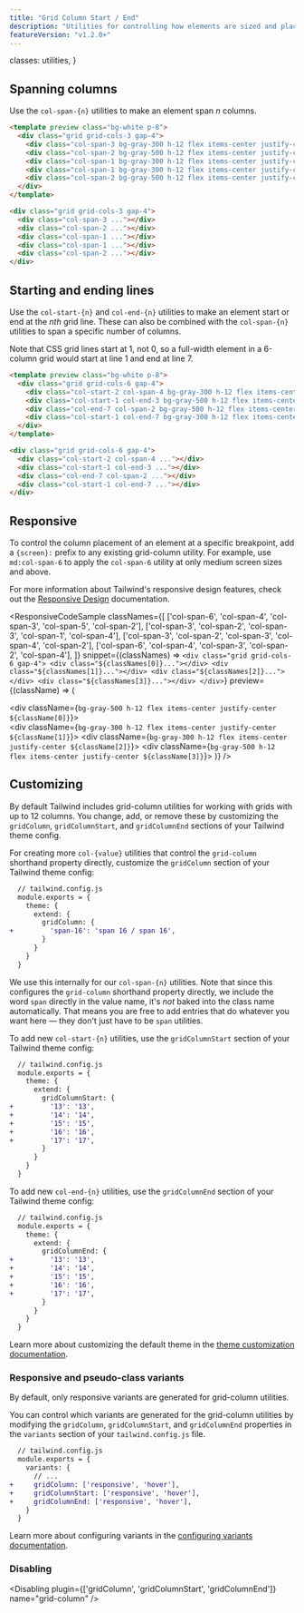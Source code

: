 ```yaml
---
title: "Grid Column Start / End"
description: "Utilities for controlling how elements are sized and placed across grid columns."
featureVersion: "v1.2.0+"
---
```



  classes: utilities,
}

## Spanning columns

Use the `col-span-{n}` utilities to make an element span _n_ columns.

```html
<template preview class="bg-white p-8">
  <div class="grid grid-cols-3 gap-4">
    <div class="col-span-3 bg-gray-300 h-12 flex items-center justify-center"></div>
    <div class="col-span-2 bg-gray-500 h-12 flex items-center justify-center"></div>
    <div class="col-span-1 bg-gray-300 h-12 flex items-center justify-center"></div>
    <div class="col-span-1 bg-gray-300 h-12 flex items-center justify-center"></div>
    <div class="col-span-2 bg-gray-500 h-12 flex items-center justify-center"></div>
  </div>
</template>

<div class="grid grid-cols-3 gap-4">
  <div class="col-span-3 ..."></div>
  <div class="col-span-2 ..."></div>
  <div class="col-span-1 ..."></div>
  <div class="col-span-1 ..."></div>
  <div class="col-span-2 ..."></div>
</div>
```

## Starting and ending lines

Use the `col-start-{n}` and `col-end-{n}` utilities to make an element start or end at the _nth_ grid line. These can also be combined with the `col-span-{n}` utilities to span a specific number of columns.

Note that CSS grid lines start at 1, not 0, so a full-width element in a 6-column grid would start at line 1 and end at line 7.

```html
<template preview class="bg-white p-8">
  <div class="grid grid-cols-6 gap-4">
    <div class="col-start-2 col-span-4 bg-gray-300 h-12 flex items-center justify-center"></div>
    <div class="col-start-1 col-end-3 bg-gray-500 h-12 flex items-center justify-center"></div>
    <div class="col-end-7 col-span-2 bg-gray-500 h-12 flex items-center justify-center"></div>
    <div class="col-start-1 col-end-7 bg-gray-300 h-12 flex items-center justify-center"></div>
  </div>
</template>

<div class="grid grid-cols-6 gap-4">
  <div class="col-start-2 col-span-4 ..."></div>
  <div class="col-start-1 col-end-3 ..."></div>
  <div class="col-end-7 col-span-2 ..."></div>
  <div class="col-start-1 col-end-7 ..."></div>
</div>
```

## Responsive

To control the column placement of an element at a specific breakpoint, add a `{screen}:` prefix to any existing grid-column utility. For example, use `md:col-span-6` to apply the `col-span-6` utility at only medium screen sizes and above.

For more information about Tailwind's responsive design features, check out the [Responsive Design](/docs/responsive-design) documentation.

<ResponsiveCodeSample
  classNames={[
    ['col-span-6', 'col-span-4', 'col-span-3', 'col-span-5', 'col-span-2'],
    ['col-span-3', 'col-span-2', 'col-span-3', 'col-span-1', 'col-span-4'],
    ['col-span-3', 'col-span-2', 'col-span-3', 'col-span-4', 'col-span-2'],
    ['col-span-6', 'col-span-4', 'col-span-3', 'col-span-2', 'col-span-4'],
  ]}
  snippet={(classNames) => `
    <div class="grid grid-cols-6 gap-4">
      <div class="${classNames[0]}..."></div>
      <div class="${classNames[1]}..."></div>
      <div class="${classNames[2]}..."></div>
      <div class="${classNames[3]}..."></div>
    </div>
  `}
  preview={(className) => (
    <div className="grid grid-cols-6 gap-4">
      <div className={`bg-gray-500 h-12 flex items-center justify-center ${className[0]}`}></div>
      <div className={`bg-gray-300 h-12 flex items-center justify-center ${className[1]}`}></div>
      <div className={`bg-gray-300 h-12 flex items-center justify-center ${className[2]}`}></div>
      <div className={`bg-gray-500 h-12 flex items-center justify-center ${className[3]}`}></div>
    </div>
  )}
/>

## Customizing

By default Tailwind includes grid-column utilities for working with grids with up to 12 columns. You change, add, or remove these by customizing the `gridColumn`, `gridColumnStart`, and `gridColumnEnd` sections of your Tailwind theme config.

For creating more `col-{value}` utilities that control the `grid-column` shorthand property directly, customize the `gridColumn` section of your Tailwind theme config:

```diff
  // tailwind.config.js
  module.exports = {
    theme: {
      extend: {
        gridColumn: {
+         'span-16': 'span 16 / span 16',
        }
      }
    }
  }
```

We use this internally for our `col-span-{n}` utilities. Note that since this configures the `grid-column` shorthand property directly, we include the word `span` directly in the value name, it's _not_ baked into the class name automatically. That means you are free to add entries that do whatever you want here — they don't just have to be `span` utilities.

To add new `col-start-{n}` utilities, use the `gridColumnStart` section of your Tailwind theme config:

```diff
  // tailwind.config.js
  module.exports = {
    theme: {
      extend: {
        gridColumnStart: {
+         '13': '13',
+         '14': '14',
+         '15': '15',
+         '16': '16',
+         '17': '17',
        }
      }
    }
  }
```

To add new `col-end-{n}` utilities, use the `gridColumnEnd` section of your Tailwind theme config:

```diff
  // tailwind.config.js
  module.exports = {
    theme: {
      extend: {
        gridColumnEnd: {
+         '13': '13',
+         '14': '14',
+         '15': '15',
+         '16': '16',
+         '17': '17',
        }
      }
    }
  }
```

Learn more about customizing the default theme in the [theme customization documentation](/docs/theme#customizing-the-default-theme).

### Responsive and pseudo-class variants

By default, only responsive variants are generated for grid-column utilities.

You can control which variants are generated for the grid-column utilities by modifying the `gridColumn`, `gridColumnStart`, and `gridColumnEnd` properties in the `variants` section of your `tailwind.config.js` file.

```diff
  // tailwind.config.js
  module.exports = {
    variants: {
      // ...
+     gridColumn: ['responsive', 'hover'],
+     gridColumnStart: ['responsive', 'hover'],
+     gridColumnEnd: ['responsive', 'hover'],
    }
  }
```

Learn more about configuring variants in the [configuring variants documentation](/docs/configuring-variants/).

### Disabling

<Disabling plugin={['gridColumn', 'gridColumnStart', 'gridColumnEnd']} name="grid-column" />
